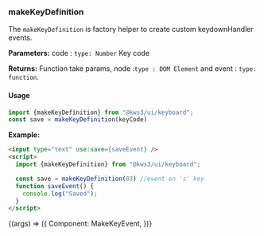 
<Version />

<Meta title="Utils/2. Examples/KeyboardEvents/2. Make Key Events" />

### makeKeyDefinition

The `makeKeyDefinition` is factory helper to create custom keydownHandler events.

**Parameters:**
code : `type: Number` Key code

**Returns:**
Function take params, node :`type : DOM Element` and event : `type: function`.

#### Usage

```js
import {makeKeyDefinition} from "@kws3/ui/keyboard";
const save = makeKeyDefinition(keyCode) 
```

**Example:**
```html
<input type="text" use:save={saveEvent} />
<script>
  import {makeKeyDefinition} from "@kws3/ui/keyboard";

  const save = makeKeyDefinition(83) //event on 's' key
  function saveEvent() {
    console.log("Saved");
  }
</script>
```

<Story name="2. Make Key Events" args={{}}>
  {(args) => ({
    Component: MakeKeyEvent,
  })}
</Story>
